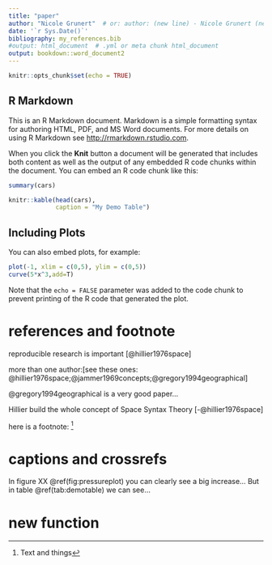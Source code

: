 ```yaml
---
title: "paper"
author: "Nicole Grunert"  # or: author: (new line) - Nicole Grunert (new line) - other Author
date: '`r Sys.Date()`'
bibliography: my_references.bib
#output: html_document  # .yml or meta chunk html_document
output: bookdown::word_document2
---
```


```r
knitr::opts_chunk$set(echo = TRUE)
```

## R Markdown

This is an R Markdown document. Markdown is a simple formatting syntax for authoring HTML, PDF, and MS Word documents. For more details on using R Markdown see <http://rmarkdown.rstudio.com>.

When you click the **Knit** button a document will be generated that includes both content as well as the output of any embedded R code chunks within the document. You can embed an R code chunk like this:

```r
summary(cars)

knitr::kable(head(cars),
             caption = "My Demo Table")
```

## Including Plots

You can also embed plots, for example:

```r
plot(-1, xlim = c(0,5), ylim = c(0,5))
curve(5*x^3,add=T) 
```

Note that the `echo = FALSE` parameter was added to the code chunk to prevent printing of the R code that generated the plot.

# references and footnote

 reproducible research is important [@hillier1976space]
 
 more than one author:[see these ones: @hillier1976space;@jammer1969concepts;@gregory1994geographical]
 
 @gregory1994geographical is a very good paper...
 
 Hillier build the whole concept of Space Syntax Theory [-@hillier1976space]

here is a footnote: ^[Text and things]

# captions and crossrefs

In figure XX \@ref(fig:pressureplot) you can clearly see a big increase...
But in table \@ref(tab:demotable) we can see...

# new function





